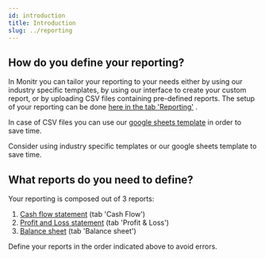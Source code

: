 ```yaml
---
id: introduction
title: Introduction
slug: ../reporting
---
```





## How do you define your reporting?
In Monitr you can tailor your reporting to your needs either by using our industry specific templates, by using our interface to create your custom report, or by uploading CSV files containing pre-defined reports.
The setup of your reporting can be done [here in the tab 'Reporting'](https://app.monitr.be/dashboard/organisations/entities/definitions/reporting/reporting) .

In case of CSV files you can use our [google sheets template](./template) in order to save time.

<MessageBar>Consider using industry specific templates or our google sheets template to save time.</MessageBar>


## What reports do you need to define?
Your reporting is composed out of 3 reports:
1. [Cash flow statement](./cash-flow) (tab 'Cash Flow')
1. [Profit and Loss statement](./pl-bs) (tab 'Profit & Loss')
1. [Balance sheet](./pl-bs)  (tab 'Balance sheet')

<MessageBar>Define your reports in the order indicated above to avoid errors.</MessageBar>
